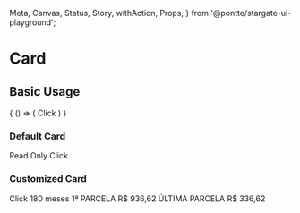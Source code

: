   Meta,
  Canvas,
  Status,
  Story,
  withAction,
  Props,
} from '@pontte/stargate-ui-playground';


<Meta title="Core/Card" component={Card} />

# Card

<Status type="stable" />

## Basic Usage

<Canvas>
  <Story name="Basic Usage" parameters={{
    jest: ['Card.spec.jsx'],
  }}>
    {
      () => (
        <Card
          onClick={withAction('onClick')}
          paddingX={8}
          paddingY={6}
          clickable
        >
          <Typography element="span">
            Click
          </Typography>
        </Card>
      )
    }
  </Story>
</Canvas>

<Props component={Card} />

### Default Card

<Canvas>
  <Card
  >
    <Typography element="span">
      Read Only
    </Typography>
  </Card>
  <Card
    paddingX={4}
    paddingY={6}
    clickable
  >
    <Typography element="span">
     Click
    </Typography>
  </Card>
</Canvas>

### Customized Card

<Canvas>
  <Card
    paddingX={4}
    paddingY={2}
    color="warning"
    borderColor="success"
    clickable
    borderRadius={4}
  >
    <Typography element="span">
      Click
    </Typography>
  </Card>
  <Card
    paddingX={2}
    paddingY={2}
    clickable
    selected
  >
    <Factory>
      <Typography
        element="span"
        variant="h4"
        display="block"
        textAlign="center"
      >
        180 meses
      </Typography>
      <Typography
        element="span"
        variant="small"
        display="block"
        gutter={.5}
        textAlign="center"
      >
        1ª PARCELA
      </Typography>
      <Typography
        element="span"
        variant="h4"
        display="block"
        textAlign="center"
      >
        R$ 936,62
      </Typography>
      <Typography
        element="span"
        variant="small"
        display="block"
        gutter={.5}
        textAlign="center"
      >
        ÚLTIMA PARCELA
      </Typography>
      <Typography
        element="span"
        variant="h4"
        display="block"
        textAlign="center"
      >
        R$ 336,62
      </Typography>
    </Factory>
  </Card>
</Canvas>
